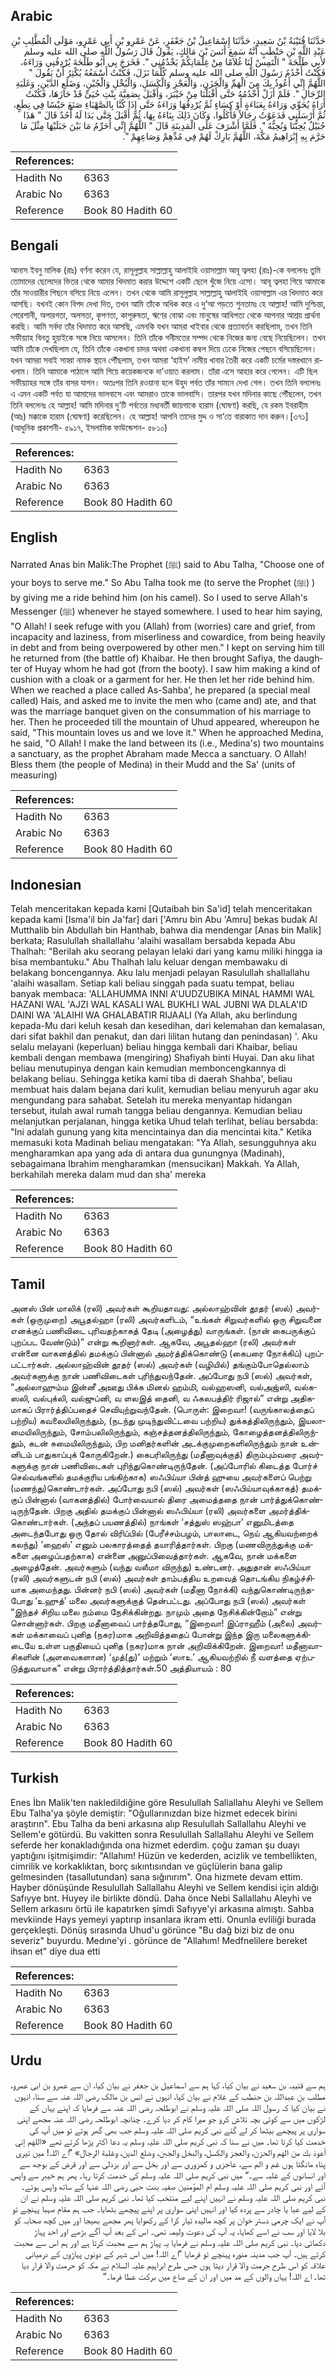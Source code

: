 ## Arabic


<div dir="rtl" lang="ar" style={{fontSize:'larger',backgroundColor:'#f8f9fa',padding:20}}>
حَدَّثَنَا قُتَيْبَةُ بْنُ سَعِيدٍ، حَدَّثَنَا إِسْمَاعِيلُ بْنُ جَعْفَرٍ، عَنْ عَمْرِو بْنِ أَبِي عَمْرٍو، مَوْلَى الْمُطَّلِبِ بْنِ عَبْدِ اللَّهِ بْنِ حَنْطَبٍ أَنَّهُ سَمِعَ أَنَسَ بْنَ مَالِكٍ، يَقُولُ قَالَ رَسُولُ اللَّهِ صلى الله عليه وسلم لأَبِي طَلْحَةَ ‏"‏ الْتَمِسْ لَنَا غُلاَمًا مِنْ غِلْمَانِكُمْ يَخْدُمُنِي ‏"‏‏.‏ فَخَرَجَ بِي أَبُو طَلْحَةَ يُرْدِفُنِي وَرَاءَهُ، فَكُنْتُ أَخْدُمُ رَسُولَ اللَّهِ صلى الله عليه وسلم كُلَّمَا نَزَلَ، فَكُنْتُ أَسْمَعُهُ يُكْثِرُ أَنْ يَقُولَ ‏"‏ اللَّهُمَّ إِنِّي أَعُوذُ بِكَ مِنَ الْهَمِّ وَالْحَزَنِ، وَالْعَجْزِ وَالْكَسَلِ، وَالْبُخْلِ وَالْجُبْنِ، وَضَلَعِ الدَّيْنِ، وَغَلَبَةِ الرِّجَالِ ‏"‏‏.‏ فَلَمْ أَزَلْ أَخْدُمُهُ حَتَّى أَقْبَلْنَا مِنْ خَيْبَرَ، وَأَقْبَلَ بِصَفِيَّةَ بِنْتِ حُيَىٍّ قَدْ حَازَهَا، فَكُنْتُ أَرَاهُ يُحَوِّي وَرَاءَهُ بِعَبَاءَةٍ أَوْ كِسَاءٍ ثُمَّ يُرْدِفُهَا وَرَاءَهُ حَتَّى إِذَا كُنَّا بِالصَّهْبَاءِ صَنَعَ حَيْسًا فِي نِطَعٍ، ثُمَّ أَرْسَلَنِي فَدَعَوْتُ رِجَالاً فَأَكَلُوا، وَكَانَ ذَلِكَ بِنَاءَهُ بِهَا، ثُمَّ أَقْبَلَ حَتَّى بَدَا لَهُ أُحُدٌ قَالَ ‏"‏ هَذَا جُبَيْلٌ يُحِبُّنَا وَنُحِبُّهُ ‏"‏‏.‏ فَلَمَّا أَشْرَفَ عَلَى الْمَدِينَةِ قَالَ ‏"‏ اللَّهُمَّ إِنِّي أُحَرِّمُ مَا بَيْنَ جَبَلَيْهَا مِثْلَ مَا حَرَّمَ بِهِ إِبْرَاهِيمُ مَكَّةَ، اللَّهُمَّ بَارِكْ لَهُمْ فِي مُدِّهِمْ وَصَاعِهِمْ ‏"‏‏.‏
</div>
<div style={{backgroundColor:'#f8f9fa',padding:20, marginBottom: 10}}><table> <thead> <tr> <th>References:</th> <th></th> </tr> </thead> <tbody><tr><td>Hadith No</td><td>6363</td></tr><tr><td>Arabic No</td><td>6363</td></tr><tr><td>Reference</td><td>Book 80 Hadith 60</td></tr></tbody></table></div>

## Bengali


<div dir="ltr" lang="bn" style={{fontSize:'larger',backgroundColor:'#f8f9fa',padding:20}}>
আনাস ইবনু মালিক (রাঃ) বর্ণনা করেন যে, রাসূলুল্লাহ সাল্লাল্লাহু আলাইহি ওয়াসাল্লাম আবূ ত্বলহা (রাঃ)-কে বললেনঃ তুমি তোমাদের ছেলেদের ভিতর থেকে আমার খিদমাত করার উদ্দেশে একটি ছেলে খুঁজে নিয়ে এসো। আবূ ত্বলহা গিয়ে আমাকে তাঁর সাওয়ারীর পিছনে বসিয়ে নিয়ে এলেন। তখন থেকে আমি রাসূলুল্লাহ সাল্লাল্লাহু আলাইহি ওয়াসাল্লাম এর খিদমাত করে আসছি। যখনই কোন বিপদ দেখা দিত, তখন আমি তাঁকে অধিক করে এ দু‘আ পড়তে শুনতামঃ হে আল্লাহ! আমি দুশ্চিন্তা, পেরেশানী, অপারগতা, অলসতা, কৃপণতা, কাপুরুষতা, ঋণের বোঝা এবং মানুষের আধিপত্য থেকে আপনার আশ্রয় প্রার্থনা করছি। আমি সর্বদা তাঁর খিদমাত করে আসছি, এমনকি যখন আমরা খাইবার থেকে প্রত্যাবর্তন করছিলাম, তখন তিনি সফীয়্যাহ বিনতু হুয়াইকে সঙ্গে নিয়ে আসলেন। তিনি তাঁকে গনীমতের সম্পদ থেকে নিজের জন্য বেছে নিয়েছিলেন। তখন আমি তাঁকে দেখছিলাম যে, তিনি তাঁকে একখানা চাদর অথবা একখানা কম্বল দিয়ে ঢেকে নিজের পেছনে বসিয়েছিলেন। যখন আমরা সবাই সাহ্বা নামক স্থানে পৌঁছলাম, তখন আমরা ‘হাইস’ নামীয় খাবার তৈরী করে একটি চর্মের দস্তরখানে রাখলাম। তিনি আমাকে পাঠালে আমি গিয়ে কয়েকজনকে দা’ওয়াত করলাম। তাঁরা এসে আহার করে গেলেন। এটি ছিল সফীয়্যাহর সঙ্গে তাঁর বাসর যাপন। অতঃপর তিনি রওয়ানা হলে উহুদ পর্বত তাঁর সামনে দেখা গেল। তখন তিনি বললেনঃ এ এমন একটি পর্বত যা আমাদের ভালবাসে এবং আমরাও তাকে ভালবাসি। তারপর যখন মদিনার কাছে পৌঁছলেন, তখন তিনি বললেনঃ হে আল্লাহ! আমি মদিনার দু’টি পর্বতের মধ্যবর্তী জায়গাকে হারাম (ঘোষণা) করছি, যে রকম ইবরাহীম (আঃ) মক্কাকে হারাম (ঘোষণা) করেছিলেন। হে আল্লাহ! আপনি তাদের মুদ্দ ও সা‘তে বারাকাত দান করুন।[৩৭১] (আধুনিক প্রকাশনী- ৫৯১৭, ইসলামিক ফাউন্ডেশন- ৫৮১০)
</div>
<div style={{backgroundColor:'#f8f9fa',padding:20, marginBottom: 10}}><table> <thead> <tr> <th>References:</th> <th></th> </tr> </thead> <tbody><tr><td>Hadith No</td><td>6363</td></tr><tr><td>Arabic No</td><td>6363</td></tr><tr><td>Reference</td><td>Book 80 Hadith 60</td></tr></tbody></table></div>

## English


<div dir="ltr" lang="en" style={{fontSize:'larger',backgroundColor:'#f8f9fa',padding:20}}>
Narrated Anas bin Malik:The Prophet (ﷺ) said to Abu Talha, "Choose one of your boys to serve me." So Abu Talha took me (to serve the Prophet (ﷺ) ) by giving me a ride behind him (on his camel). So I used to serve Allah's Messenger (ﷺ) whenever he stayed somewhere. I used to hear him saying, "O Allah! I seek refuge with you (Allah) from (worries) care and grief, from incapacity and laziness, from miserliness and cowardice, from being heavily in debt and from being overpowered by other men." I kept on serving him till he returned from (the battle of) Khaibar. He then brought Safiya, the daughter of Huyay whom he had got (from the booty). I saw him making a kind of cushion with a cloak or a garment for her. He then let her ride behind him. When we reached a place called As-Sahba', he prepared (a special meal called) Hais, and asked me to invite the men who (came and) ate, and that was the marriage banquet given on the consummation of his marriage to her. Then he proceeded till the mountain of Uhud appeared, whereupon he said, "This mountain loves us and we love it." When he approached Medina, he said, "O Allah! I make the land between its (i.e., Medina's) two mountains a sanctuary, as the prophet Abraham made Mecca a sanctuary. O Allah! Bless them (the people of Medina) in their Mudd and the Sa' (units of measuring)
</div>
<div style={{backgroundColor:'#f8f9fa',padding:20, marginBottom: 10}}><table> <thead> <tr> <th>References:</th> <th></th> </tr> </thead> <tbody><tr><td>Hadith No</td><td>6363</td></tr><tr><td>Arabic No</td><td>6363</td></tr><tr><td>Reference</td><td>Book 80 Hadith 60</td></tr></tbody></table></div>

## Indonesian


<div dir="ltr" lang="id" style={{fontSize:'larger',backgroundColor:'#f8f9fa',padding:20}}>
Telah menceritakan kepada kami [Qutaibah bin Sa'id] telah menceritakan kepada kami [Isma'il bin Ja'far] dari ['Amru bin Abu 'Amru] bekas budak Al Mutthalib bin Abdullah bin Hanthab, bahwa dia mendengar [Anas bin Malik] berkata; Rasulullah shallallahu 'alaihi wasallam bersabda kepada Abu Thalhah: "Berilah aku seorang pelayan lelaki dari yang kamu miliki hingga ia bisa membantuku." Abu Thalhah lalu keluar dengan membawaku di belakang boncengannya. Aku lalu menjadi pelayan Rasulullah shallallahu 'alaihi wasallam. Setiap kali beliau singgah pada suatu tempat, beliau banyak membaca: 'ALLAHUMMA INNI A'UUDZUBIKA MINAL HAMMI WAL HAZANI WAL 'AJZI WAL KASALI WAL BUKHLI WAL JUBNI WA DLALA'ID DAINI WA 'ALAIHI WA GHALABATIR RIJAALI (Ya Allah, aku berlindung kepada-Mu dari keluh kesah dan kesedihan, dari kelemahan dan kemalasan, dari sifat bakhil dan penakut, dan dari lilitan hutang dan penindasan) '. Aku selalu melayani (keperluan) beliau hingga kembali dari Khaibar, beliau kembali dengan membawa (mengiring) Shafiyah binti Huyai. Dan aku lihat beliau menutupinya dengan kain kemudian memboncengkannya di belakang beliau. Sehingga ketika kami tiba di daerah Shahba', beliau membuat hais dalam bejana dari kulit, kemudian beliau menyuruh agar aku mengundang para sahabat. Setelah itu mereka menyantap hidangan tersebut, itulah awal rumah tangga beliau dengannya. Kemudian beliau melanjutkan perjalanan, hingga ketika Uhud telah terlihat, beliau bersabda: "Ini adalah gunung yang kita mencintainya dan dia mencintai kita." Ketika memasuki kota Madinah beliau mengatakan: "Ya Allah, sesungguhnya aku mengharamkan apa yang ada di antara dua gunungnya (Madinah), sebagaimana Ibrahim mengharamkan (mensucikan) Makkah. Ya Allah, berkahilah mereka dalam mud dan sha' mereka
</div>
<div style={{backgroundColor:'#f8f9fa',padding:20, marginBottom: 10}}><table> <thead> <tr> <th>References:</th> <th></th> </tr> </thead> <tbody><tr><td>Hadith No</td><td>6363</td></tr><tr><td>Arabic No</td><td>6363</td></tr><tr><td>Reference</td><td>Book 80 Hadith 60</td></tr></tbody></table></div>

## Tamil


<div dir="ltr" lang="ta" style={{fontSize:'larger',backgroundColor:'#f8f9fa',padding:20}}>
அனஸ் பின் மாலிக் (ரலி) அவர்கள் கூறியதாவது: அல்லாஹ்வின் தூதர் (ஸல்) அவர்கள் (ஒருமுறை) அபூதல்ஹா (ரலி) அவர்களிடம், “உங்கள் சிறுவர்களில் ஒரு சிறுவனை எனக்குப் பணிவிடை புரிவதற்காகத் தேடி (அழைத்து) வாருங்கள். (நான் கைபருக்குப் புறப்பட வேண்டும்)” என்று கூறினார்கள். ஆகவே, அபூதல்ஹா (ரலி) அவர்கள் என்னை வாகனத்தில் தமக்குப் பின்னால் அமர்த்திக்கொண்டு (கைபரை நோக்கிப்) புறப்பட்டார்கள். அல்லாஹ்வின் தூதர் (ஸல்) அவர்கள் (வழியில்) தங்கும்போதெல்லாம் அவர்களுக்கு நான் பணிவிடைகள் புரிந்துவந்தேன். அப்போது நபி (ஸல்) அவர்கள், “அல்லாஹும்ம இன்னீ அஊது பிக்க மினல் ஹம்மி, வல்ஹஸனி, வல்அஜ்ஸி, வல்கஸலி, வல்புக்லி, வல்ஜுப்னி, வ ளலஇத் தைனி, வ ஃகலபத்திர் ரிஜால்” என்று அதிகமாகப் பிரார்த்திப்பதைச் செவியுற்றுவந்தேன். (பொருள்: இறைவா! (வருங்காலத்தைப் பற்றிய) கவலையிலிருந்தும், (நடந்து முடிந்துவிட்டவை பற்றிய) துக்கத்திலிருந்தும், இயலாமையிலிருந்தும், சோம்பலிலிருந்தும், கஞ்சத்தனத்திலிருந்தும், கோழைத்தனத்திலிருந்தும், கடன் சுமையிலிருந்தும், பிற மனிதர்களின் அடக்குமுறைகளிலிருந்தும் நான் உன்னிடம் பாதுகாப்புக் கோருகிறேன்.) கைபரிலிருந்து (மதீனாவுக்குத்) திரும்பும்வரை அவர்களுக்கு நான் பணிவிடைகள் புரிந்துகொண்டிருந்தேன். (அப்போரில் கிடைத்த போர்ச் செல்வங்களில் தமக்குரிய பங்கிற்காக) ஸஃபிய்யா பின்த் ஹுயை அவர்களைப் பெற்று (மணந்து)கொண்டார்கள். அப்போது நபி (ஸல்) அவர்கள் (ஸஃபிய்யாவுக்காகத்) தமக்குப் பின்னால் (வாகனத்தில்) போர்வையால் திரை அமைத்ததை நான் பார்த்துக்கொண்டிருந்தேன். பிறகு அதில் தமக்குப் பின்னால் ஸஃபிய்யா (ரலி) அவர்களை அமர்த்திக்கொண்டார்கள். (அந்தப் பயணத்தில்) நாங்கள் ‘சத்துஸ் ஸஹ்பா’ எனுமிடத்தை அடைந்தபோது ஒரு தோல் விரிப்பில் (பேரீச்சம்பழம், பாலாடை, நெய் ஆகியவற்றைக் கலந்து) ‘ஹைஸ்’ எனும் பலகாரத்தைத் தயாரித்தார்கள். பிறகு (மணவிருந்துக்கு மக்களை அழைப்பதற்காக) என்னை அனுப்பிவைத்தார்கள். ஆகவே, நான் மக்களை அழைத்தேன். அவர்களும் (வந்து வலீமா விருந்து) உண்டனர். அதுதான் ஸஃபிய்யா (ரலி) அவர்களுடன் நபி (ஸல்) அவர்கள் தாம்பத்திய உறவைத் தொடங்கிய நிகழ்ச்சியாக அமைந்தது. பின்னர் நபி (ஸல்) அவர்கள் (மதீனா நோக்கி) வந்துகொண்டிருந்தபோது ‘உஹுத்’ மலை அவர்களுக்குத் தென்பட்டது. அப்போது நபி (ஸல்) அவர்கள் “இந்தச் சிறிய மலை நம்மை நேசிக்கின்றது. நாமும் அதை நேசிக்கின்றோம்” என்று சொன்னார்கள். பிறகு மதீனாவைப் பார்த்தபோது, “இறைவா! இப்ராஹீம் (அலை) அவர்கள் மக்காவைப் புனித (நகர)மாக அறிவித்ததைப் போன்று இந்த இரு மலைகளுக்கிடையே உள்ள பகுதியைப் புனித (நகர)மாக நான் அறிவிக்கிறேன். இறைவா! மதீனாவாசிகளின் (அளவைகளான) ‘முத்(து)’ மற்றும் ‘ஸாஉ’ ஆகியவற்றில் நீ வளத்தை ஏற்படுத்துவாயாக” என்று பிரார்த்தித்தார்கள்.50 அத்தியாயம் : 80
</div>
<div style={{backgroundColor:'#f8f9fa',padding:20, marginBottom: 10}}><table> <thead> <tr> <th>References:</th> <th></th> </tr> </thead> <tbody><tr><td>Hadith No</td><td>6363</td></tr><tr><td>Arabic No</td><td>6363</td></tr><tr><td>Reference</td><td>Book 80 Hadith 60</td></tr></tbody></table></div>

## Turkish


<div dir="ltr" lang="tr" style={{fontSize:'larger',backgroundColor:'#f8f9fa',padding:20}}>
Enes İbn Malik'ten nakledildiğine göre Resulullah Sallallahu Aleyhi ve Sellem Ebu Talha'ya şöyle demiştir: "Oğullarınızdan bize hizmet edecek birini araştırın". Ebu Talha da beni arkasına alıp Resulullah Sallallahu Aleyhi ve Sellem'e götürdü. Bu vakitten sonra Resulullah Sallallahu Aleyhi ve Sellem seferde her konakladığında ona hizmet ederdim. çoğu zaman şu duayı yaptığını işitmişimdir: "Allahım! Hüzün ve kederden, acizlik ve tembellikten, cimrilik ve korkaklıktan, borç sıkıntısından ve güçlülerin bana galip gelmesinden (tasallutundan) sana sığınırım". Ona hizmete devam ettim. Hayber dönüşünde Resulullah Sallallahu Aleyhi ve Sellem kendisi için aldığı Safıyye bnt. Huyey ile birlikte döndü. Daha önce Nebi Sallallahu Aleyhi ve Sellem arkasını örtü ile kapatırken şimdi Safıyye'yi arkasına almıştı. Sahba mevkiinde Hays yemeyi yaptırıp insanlara ikram etti. Onunla evliliği burada gerçekleşti. Dönüş sırasında Uhud'u görünce "Bu dağ bizi biz de onu severiz" buyurdu. Medıne'yi . görünce de "Allahım! Medfnelilere bereket ihsan et" diye dua etti
</div>
<div style={{backgroundColor:'#f8f9fa',padding:20, marginBottom: 10}}><table> <thead> <tr> <th>References:</th> <th></th> </tr> </thead> <tbody><tr><td>Hadith No</td><td>6363</td></tr><tr><td>Arabic No</td><td>6363</td></tr><tr><td>Reference</td><td>Book 80 Hadith 60</td></tr></tbody></table></div>

## Urdu


<div dir="rtl" lang="ur" style={{fontSize:'larger',backgroundColor:'#f8f9fa',padding:20}}>
ہم سے قتیبہ بن سعید نے بیان کیا، کہا ہم سے اسماعیل بن جعفر نے بیان کیا، ان سے عمرو بن ابی عمرو، مطلب بن عبداللہ بن حنطب کے غلام نے بیان کیا، انہوں نے انس بن مالک رضی اللہ عنہ سے سنا، انہوں نے بیان کیا کہ رسول اللہ صلی اللہ علیہ وسلم نے ابوطلحہ رضی اللہ عنہ سے فرمایا کہ اپنے یہاں کے لڑکوں میں سے کوئی بچہ تلاش کرو جو میرا کام کر دیا کرے۔ چنانچہ ابوطلحہ رضی اللہ عنہ مجھے اپنی سواری پر پیچھے بیٹھا کر لے گئے نبی کریم صلی اللہ علیہ وسلم جب بھی گھر ہوتے تو میں آپ کی خدمت کیا کرتا تھا۔ میں نے سنا کہ نبی کریم صلی اللہ علیہ وسلم یہ دعا اکثر پڑھا کرتے تھے «اللهم إني أعوذ بك من الهم والحزن،‏‏‏‏ والعجز والكسل،‏‏‏‏ والبخل والجبن،‏‏‏‏ وضلع الدين،‏‏‏‏ وغلبة الرجال» ”اے اللہ! میں تیری پناہ مانگتا ہوں غم و الم سے، عاجزی و کمزوری سے اور بخل سے اور بزدلی سے اور قرض کے بوجھ سے اور انسانوں کے غلبہ سے۔“ میں نبی کریم صلی اللہ علیہ وسلم کی خدمت کرتا رہا۔ پھر ہم خیبر سے واپس آئے اور نبی کریم صلی اللہ علیہ وسلم ام المؤمنین صفیہ بنت حیی رضی اللہ عنہا کے ساتھ واپس ہوئے۔ نبی کریم صلی اللہ علیہ وسلم نے انہیں اپنے لیے منتخب کیا تھا۔ نبی کریم صلی اللہ علیہ وسلم نے ان کے لیے عبا یا چادر سے پردہ کیا اور انہیں اپنی سواری پر اپنے پیچھے بٹھایا۔ جب ہم مقام صہبا پہنچے تو آپ نے ایک چرمی دستر خوان پر کچھ مالیدہ تیار کرا کے رکھوایا پھر مجھے بھیجا اور میں کچھ صحابہ کو بلا لایا اور سب نے اسے کھایا، یہ آپ کی دعوت ولیمہ تھی۔ اس کے بعد آپ آگے بڑھے اور احد پہاڑ دکھائی دیا۔ نبی کریم صلی اللہ علیہ وسلم نے فرمایا یہ پہاڑ ہم سے محبت کرتا ہے اور ہم اس سے محبت کرتے ہیں۔ آپ جب مدینہ منورہ پہنچے تو فرمایا ”اے اللہ! میں اس شہر کے دونوں پہاڑوں کے درمیانی علاقہ کو اس طرح حرمت والا قرار دیتا ہوں جس طرح ابراہیم علیہ السلام نے مکہ کو حرمت والا قرار دیا تھا۔ اے اللہ! یہاں والوں کے مد میں اور ان کے صاع میں برکت عطا فرما۔“
</div>
<div style={{backgroundColor:'#f8f9fa',padding:20, marginBottom: 10}}><table> <thead> <tr> <th>References:</th> <th></th> </tr> </thead> <tbody><tr><td>Hadith No</td><td>6363</td></tr><tr><td>Arabic No</td><td>6363</td></tr><tr><td>Reference</td><td>Book 80 Hadith 60</td></tr></tbody></table></div>